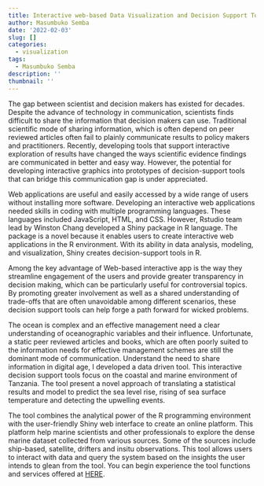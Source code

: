 ```yaml
---
title: Interactive web-based Data Visualization and Decision Support Tools
author: Masumbuko Semba
date: '2022-02-03'
slug: []
categories:
  - visualization
tags:
  - Masumbuko Semba
description: ''
thumbnail: ''
---
```



The gap between scientist and decision makers has existed for decades. Despite the advance of technology in communication, scientists finds difficult to share the information that decision makers can use. Traditional scientific mode of sharing information, which is often depend on peer reviewed articles often fail to plainly communicate results to policy makers and practitioners. Recently, developing tools that support interactive exploration of results have changed the ways scientific evidence findings are communicated in better and easy way. However, the potential for developing interactive graphics into prototypes of decision-support tools that can bridge this communication gap is under appreciated. 

Web applications are useful and  easily accessed by a wide range of users without installing more software. Developing an interactive web applications needed skills in coding with multiple programming languages. These languages included JavaScript, HTML, and CSS. However, Rstudio team lead by Winston Chang developed a Shiny package in R language. The package is a novel because it enables users to create interactive web applications in the R environment. With its ability in data analysis, modeling, and visualization, Shiny  creates decision-support tools in R. 

Among the key advantage of Web-based interactive app is the way they streamline engagement of the users and provide greater transparency in decision making, which can be particularly useful for controversial topics. By promoting greater involvement as well as a shared understanding of trade-offs that are often unavoidable among different scenarios, these decision support tools can help forge a path forward for wicked problems.


The ocean is complex and an effective management need a clear understanding of oceanographic variables and their influence. Unfortunate, a static peer reviewed articles and books, which are often poorly suited to the information needs for effective management schemes are still the dominant mode of communication. Understand the need to share information in digital age, I developed a data driven tool. This interactive decision support tools focus on the coastal and marine environment of Tanzania. The tool present a novel approach of translating a statistical results and model to predict the sea level rise, rising of sea surface temperature and detecting the upwelling events. 

The tool combines the analytical power of the R programming environment with the user-friendly Shiny web interface to create an online platform. This platform help marine scientists and other professionals to explore the dense marine dataset collected from various sources. Some of the sources include ship-based, satellite, drifters and insitu observations. This tool allows users to interact with data and query the system based on the insights the user intends to glean from the tool. You can begin experience the tool functions and services offered at [HERE](https://semba.shinyapps.io/coastal_dashboard/). 



